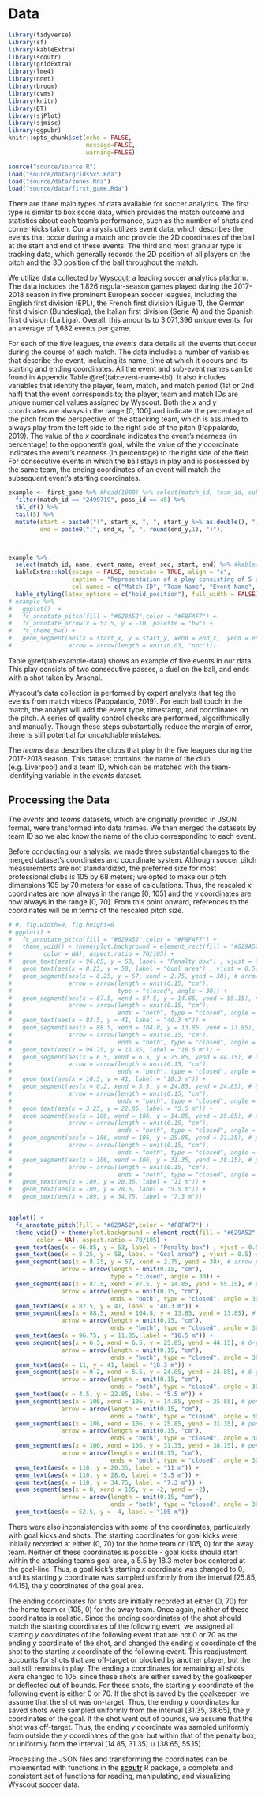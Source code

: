# Data

```r
library(tidyverse)
library(sf)
library(kableExtra)
library(scoutr)
library(gridExtra)
library(lme4)
library(nnet)
library(broom)
library(cvms)
library(knitr)
library(DT)
library(sjPlot)
library(sjmisc)
library(ggpubr)
knitr::opts_chunk$set(echo = FALSE, 
                      message=FALSE, 
                      warning=FALSE)
```

```r
source("source/source.R")
load("source/data/grids5x5.Rda")
load("source/data/zones.Rda")
load("source/data/first_game.Rda")
```


There are three main types of data available for soccer analytics. The first type is similar to box score data, which provides the match outcome and statistics about each team’s performance, such as the number of shots and corner kicks taken. Our analysis utilizes event data, which describes the events that occur during a match and provide the 2D coordinates of the ball at the start and end of these events. The third and most granular type is tracking data, which generally records the 2D position of all players on the pitch and the 3D position of the ball throughout the match. 

We utilize data collected by [Wyscout](https://wyscout.com){target="blank"}, a leading soccer analytics platform. The data includes the 1,826 regular-season games played during the 2017-2018 season in five prominent European soccer leagues, including the English first division (EPL), the French first division (Ligue 1), the German first division (Bundesliga), the Italian first division (Serie A) and the Spanish first division (La Liga). Overall, this amounts to 3,071,396 unique events, for an average of 1,682 events per game. 

For each of the five leagues, the *events* data details all the events that occur during the course of each match. The data includes a number of variables that describe the event, including its name, time at which it occurs and its starting and ending coordinates.  All the event and sub-event names can be found in Appendix Table \@ref(tab:event-name-tbl).  It also includes variables that identify the player, team, match, and match period (1st or 2nd half) that the event corresponds to; the player, team and match IDs are unique numerical values assigned by Wyscout. Both the *x* and *y* coordinates are always in the range [0, 100] and indicate the percentage of the pitch from the perspective of the attacking team, which is assumed to always play from the left side to the right side of the pitch (Pappalardo, 2019). The value of the *x* coordinate indicates the event’s nearness (in percentage) to the opponent’s goal, while the value of the *y* coordinate indicates the event’s nearness (in percentage) to the right side of the field. For consecutive events in which the ball stays in play and is possessed by the same team, the ending coordinates of an event will match the subsequent event’s starting coordinates. 

```r
example <- first_game %>% #head(1000) %>% select(match_id, team_id, sub_event_name, event_sec, poss_id, starts_with("start_"), starts_with("end_")) 
  filter(match_id == "2499719", poss_id == 45) %>% 
  tbl_df() %>% 
  tail(5) %>% 
  mutate(start = paste0("(", start_x, ", ", start_y %>% as.double(), ")"),
         end = paste0("(", end_x, ", ", round(end_y,1), ")")) 



example %>% 
  select(match_id, name, event_name, event_sec, start, end) %>% #kable()
  kableExtra::kbl(escape = FALSE, booktabs = TRUE, align = "c",
                  caption = "Representation of a play consisting of 5 actions in a match between Arsenal and Leicester City. The end coordinates of Arsenal's first pass matches the start coordinates of Arsenal's second pass.",
                  col.names = c("Match ID", "Team Name", "Event Name", "Timestamp", "$(x,y)_{start}$", "$(x,y)_{end}$")) %>% 
  kable_styling(latex_options = c("hold_position"), full_width = FALSE)
# example %>%
#   ggplot()  +
#   fc_annotate_pitch(fill = "#629A52",color = "#F8FAF7") +
#   fc_annotate_arrow(x = 52.5, y = -10, palette = "bw") +
#   fc_theme_bw() +
#   geom_segment(aes(x = start_x, y = start_y, xend = end_x,  yend = end_y),
#                arrow = arrow(length = unit(0.03, "npc")))
```

Table \@ref(tab:example-data) shows an example of five events in our data. This play consists of two consecutive passes, a duel on the ball, and ends with a shot taken by Arsenal. 

Wyscout’s data collection is performed by expert analysts that tag the events from match videos (Pappalardo, 2019). For each ball touch in the match, the analyst will add the event type, timestamp, and coordinates on the pitch. A series of quality control checks are performed, algorithmically and manually. Though these steps substantially reduce the margin of error, there is still potential for uncatchable mistakes.  


The *teams* data describes the clubs that play in the five leagues during the 2017-2018 season. This dataset contains the name of the club (e.g. Liverpool) and a team ID, which can be matched with the team-identifying variable in the *events* dataset. 

## Processing the Data 
 
The *events* and *teams* datasets, which are originally provided in JSON format, were transformed into data frames. We then merged the datasets by team ID so we also know the name of the club corresponding to each event. 

Before conducting our analysis, we made three substantial changes to the merged dataset’s coordinates and coordinate system. Although soccer pitch measurements are not standardized, the preferred size for most professional clubs is 105 by 68 meters; we opted to make our pitch dimensions 105 by 70 meters for ease of calculations. Thus, the rescaled *x* coordinates are now always in the range [0, 105] and the *y* coordinates are now always in the range [0, 70]. From this point onward, references to the coordinates will be in terms of the rescaled pitch size. 

```r
# #, fig.width=9, fig.height=6
# ggplot() + 
#   fc_annotate_pitch(fill = "#629A52",color = "#F8FAF7") +
#   theme_void() + theme(plot.background = element_rect(fill = "#629A52", # replacement for fc_theme_classic
#         color = NA), aspect.ratio = 70/105) + 
#   geom_text(aes(x = 96.85, y = 53, label = "Penalty box") , vjust = 0.5) +  
#   geom_text(aes(x = 8.25, y = 58, label = "Goal area") , vjust = 0.5) + 
#   geom_segment(aes(x = 8.25, y = 57, xend = 2.75, yend = 38), # arrow pointing to 6-yard box 
#                arrow = arrow(length = unit(0.15, "cm"), 
#                              type = "closed", angle = 30)) + 
#   geom_segment(aes(x = 87.5, xend = 87.5, y = 14.85, yend = 55.15), # penalty box vertical
#                arrow = arrow(length = unit(0.15, "cm"), 
#                              ends = "both", type = "closed", angle = 30)) + 
#   geom_text(aes(x = 83.5, y = 41, label = "40.3 m")) + 
#   geom_segment(aes(x = 88.5, xend = 104.8, y = 13.85, yend = 13.85), # penalty box horizontal arrow 
#                arrow = arrow(length = unit(0.15, "cm"), 
#                              ends = "both", type = "closed", angle = 30)) + 
#   geom_text(aes(x = 96.75, y = 11.85, label = "16.5 m")) +
#   geom_segment(aes(x = 6.5, xend = 6.5, y = 25.85, yend = 44.15), # 6-yard box vertical
#                arrow = arrow(length = unit(0.15, "cm"), 
#                              ends = "both", type = "closed", angle = 30)) + 
#   geom_text(aes(x = 10.5, y = 41, label = "18.3 m")) + 
#   geom_segment(aes(x = 0.2, xend = 5.5, y = 24.85, yend = 24.85), # 6-yard box horizontal arrow 
#                arrow = arrow(length = unit(0.15, "cm"), 
#                              ends = "both", type = "closed", angle = 30)) + 
#   geom_text(aes(x = 3.25, y = 22.85, label = "5.5 m")) + 
#   geom_segment(aes(x = 106, xend = 106, y = 14.85, yend = 25.85), # penalty box vertical bottom line
#                arrow = arrow(length = unit(0.15, "cm"),
#                              ends = "both", type = "closed", angle = 30)) +
#   geom_segment(aes(x = 106, xend = 106, y = 25.85, yend = 31.35), # penalty box vertical middle line
#                arrow = arrow(length = unit(0.15, "cm"),
#                              ends = "both", type = "closed", angle = 30)) +
#   geom_segment(aes(x = 106, xend = 106, y = 31.35, yend = 38.15), # penalty box vertical top line
#                arrow = arrow(length = unit(0.15, "cm"), 
#                              ends = "both", type = "closed", angle = 30)) + 
#   geom_text(aes(x = 109, y = 20.35, label = "11 m")) + 
#   geom_text(aes(x = 109, y = 28.6, label = "5.5 m")) + 
#   geom_text(aes(x = 109, y = 34.75, label = "7.3 m")) 


ggplot() +
  fc_annotate_pitch(fill = "#629A52",color = "#F8FAF7") +
  theme_void() + theme(plot.background = element_rect(fill = "#629A52", # replacement for fc_theme_classic
        color = NA), aspect.ratio = 70/105) +
  geom_text(aes(x = 96.85, y = 53, label = "Penalty box") , vjust = 0.5) +
  geom_text(aes(x = 8.25, y = 58, label = "Goal area") , vjust = 0.5) +
  geom_segment(aes(x = 8.25, y = 57, xend = 2.75, yend = 38), # arrow pointing to 6-yard box
               arrow = arrow(length = unit(0.15, "cm"),
                             type = "closed", angle = 30)) +
  geom_segment(aes(x = 87.5, xend = 87.5, y = 14.85, yend = 55.15), # penalty box vertical
               arrow = arrow(length = unit(0.15, "cm"),
                             ends = "both", type = "closed", angle = 30)) +
  geom_text(aes(x = 82.5, y = 41, label = "40.3 m")) +
  geom_segment(aes(x = 88.5, xend = 104.8, y = 13.85, yend = 13.85), # penalty box horizontal arrow
               arrow = arrow(length = unit(0.15, "cm"),
                             ends = "both", type = "closed", angle = 30)) +
  geom_text(aes(x = 96.75, y = 11.85, label = "16.5 m")) +
  geom_segment(aes(x = 6.5, xend = 6.5, y = 25.85, yend = 44.15), # 6-yard box vertical
               arrow = arrow(length = unit(0.15, "cm"),
                             ends = "both", type = "closed", angle = 30)) +
  geom_text(aes(x = 11, y = 41, label = "18.3 m")) +
  geom_segment(aes(x = 0.2, xend = 5.5, y = 24.85, yend = 24.85), # 6-yard box horizontal arrow
               arrow = arrow(length = unit(0.15, "cm"),
                             ends = "both", type = "closed", angle = 30)) +
  geom_text(aes(x = 4.5, y = 22.85, label = "5.5 m")) +
  geom_segment(aes(x = 106, xend = 106, y = 14.85, yend = 25.85), # penalty box vertical bottom line
               arrow = arrow(length = unit(0.15, "cm"),
                             ends = "both", type = "closed", angle = 30)) +
  geom_segment(aes(x = 106, xend = 106, y = 25.85, yend = 31.35), # penalty box vertical middle line
               arrow = arrow(length = unit(0.15, "cm"),
                             ends = "both", type = "closed", angle = 30)) +
  geom_segment(aes(x = 106, xend = 106, y = 31.35, yend = 38.15), # penalty box vertical top line
               arrow = arrow(length = unit(0.15, "cm"),
                             ends = "both", type = "closed", angle = 30)) +
  geom_text(aes(x = 110, y = 20.35, label = "11 m")) +
  geom_text(aes(x = 110, y = 28.6, label = "5.5 m")) +
  geom_text(aes(x = 110, y = 34.75, label = "7.3 m")) +
  geom_segment(aes(x = 0, xend = 105, y = -2, yend = -2), 
               arrow = arrow(length = unit(0.15, "cm"),
                             ends = "both", type = "closed", angle = 30)) +
  geom_text(aes(x = 52.5, y = -4, label = "105 m"))
```

There were also inconsistencies with some of the coordinates, particularly with goal kicks and shots. The starting coordinates for goal kicks were initially recorded at either (0, 70) for the home team or (105, 0) for the away team. Neither of these coordinates is possible - goal kicks should start within the attacking team’s goal area, a 5.5 by 18.3 meter box centered at the goal-line. Thus, a goal kick’s starting *x* coordinate was changed to 0, and its starting *y* coordinate was sampled uniformly from the interval [25.85, 44.15], the *y* coordinates of the goal area. 

The ending coordinates for shots are initially recorded at either (0, 70) for the home team or (105, 0) for the away team. Once again, neither of these coordinates is realistic. Since the ending coordinates of the shot should match the starting coordinates of the following event, we assigned all starting *y* coordinates of the following event that are not 0 or 70 as the ending *y* coordinate of the shot, and changed the ending *x* coordinate of the shot to the starting *x* coordinate of the following event. This readjustment accounts for shots that are off-target or blocked by another player, but the ball still remains in play. 
The ending *x* coordinates for remaining all shots were changed to 105, since these shots are either saved by the goalkeeper or deflected out of bounds. For these shots, the starting *y* coordinate of the following event is either 0 or 70. If the shot is saved by the goalkeeper, we assume that the shot was on-target. Thus, the ending *y* coordinates for saved shots were sampled uniformly from the interval [31.35, 38.65], the *y* coordinates of the goal. If the shot went out of bounds, we assume that the shot was off-target. Thus, the ending *y* coordinate was sampled uniformly from outside the *y* coordinates of the goal but within that of the penalty box, or uniformly from the interval [14.85, 31.35] $\cup$ [38.65, 55.15].

Processing the JSON files and transforming the coordinates can be implemented with functions in the [**scoutr**](https://github.com/shawnsanto/scoutr) R package, a complete and consistent set of functions for reading, manipulating, and visualizing Wyscout soccer data. 

